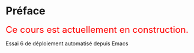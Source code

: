 # Préface {.unnumbered}

<span style="color:red; font-size:24px;">Ce cours est actuellement en construction.</span>

Essai 6  de déploiement automatisé depuis Emacs
